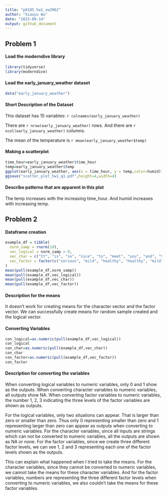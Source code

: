 ```yaml
---
title: "p8105_hw1_xw2962"
author: "Xiaoyu Wu"
date: "2023-09-14"
output: github_document
---
```

## Problem 1 

#### Load the moderndive library
```r
library(tidyverse)
library(moderndive)
```

#### Load the early_january_weather dataset
```r
data("early_january_weather")
```

#### Short Description of the Dataset

This dataset has 15 variables: `r colnames(early_january_weather)`

There are `r nrow(early_january_weather)` rows. And there are `r ncol(early_january_weather)` columns. 

The mean of the temperature is `r mean(early_january_weather$temp)`

#### Making a scatterplot
```r
time_hour=early_january_weather$time_hour
temp=early_january_weather$temp
ggplot(early_january_weather, aes(x = time_hour, y = temp,color=humid)) + geom_point()
ggsave("scatter_plot_hw1_q1.pdf",height=4,width=4)
```

#### Describe patterns that are apparent in this plot
The temp increases with the increasing time_hour. And humid increases with increasing temp.

## Problem 2

#### Dataframe creation 
```r
example_df = tibble(
  norm_samp = rnorm(10),
  vec_logical = norm_samp > 0,
  vec_char = c("It", "is", "so", "nice", "to", "meet", "you", "and", "Sarah", "here"),
  vec_factor = factor(c("serious", "mild", "healthy", "healthy", "mild", "mild", "serious", "mild", "mild", "healthy"))
)
mean(pull(example_df,norm_samp))
mean(pull(example_df,vec_logical))
mean(pull(example_df,vec_char))
mean(pull(example_df,vec_factor))
```

#### Description for the means 
It doesn't work for creating means for the character vector and the factor vector. We can successfully create means for random sample created and the logical vector. 

#### Converting Variables
```r
con_logical=as.numeric(pull(example_df,vec_logical))
con_logical
con_char=as.numeric(pull(example_df,vec_char))
con_char
con_factor=as.numeric(pull(example_df,vec_factor))
con_factor
```

#### Description for converting the variables 
When converting logical variables to numeric variables, only 0 and 1 show as the outputs. When converting character variables to numeric variables, all outputs show NA. When converting factor variables to numeric variables, the number 1, 2, 3 indicating the three levels of the factor variables are shown as outputs.  

For the logical variables, only two situations can appear. That is larger than zero or smaller than zero. Thus only 0 representing smaller than zero and 1 representing larger than zero can appear as outputs when converting to numeric variables. For the character variables, since all inputs are strings which can not be converted to numeric variables, all the outputs are shown as NA or none. For the factor variables, since we create three different factor levels, we can see 1, 2 and 3 representing each one of the factor levels shown as the outputs. 

This can explain what happened when I tried to take the means. For the character variables, since they cannot be converted to numeric variables, we cannot take the means for these character variables. And for the factor variables, numbers are representing the three different factor levels when converting to numeric variables, we also couldn't take the means for these factor variables.    






